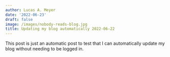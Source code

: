 ```yaml
---
author: Lucas A. Meyer
date: '2022-06-23'
draft: false
image: /images/nobody-reads-blog.jpg
title: Updating my blog automatically 2022-06-22
---
```


This post is just an automatic post to test that I can automatically update my blog without needing to be logged in.